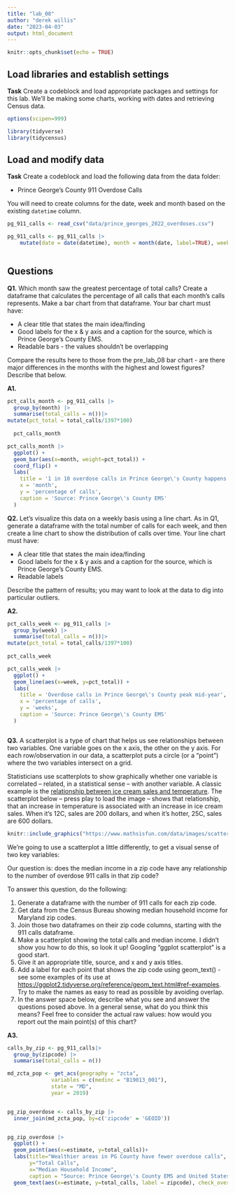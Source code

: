 ```yaml
---
title: "lab_08"
author: "derek willis"
date: "2023-04-03"
output: html_document
---
```


```r
knitr::opts_chunk$set(echo = TRUE)
```

## Load libraries and establish settings

**Task** Create a codeblock and load appropriate packages and settings for this lab. We'll be making some charts, working with dates and retrieving Census data.

```r
options(scipen=999)

library(tidyverse)
library(tidycensus)


```

## Load and modify data

**Task** Create a codeblock and load the following data from the data folder:

-   Prince George's County 911 Overdose Calls

You will need to create columns for the date, week and month based on the existing `datetime` column.

```r

pg_911_calls <- read_csv("data/prince_georges_2022_overdoses.csv")

pg_911_calls <- pg_911_calls |>
    mutate(date = date(datetime), month = month(date, label=TRUE), week = week(datetime))
  
```

## Questions

**Q1.** Which month saw the greatest percentage of total calls? Create a dataframe that calculates the percentage of all calls that each month's calls represents. Make a bar chart from that dataframe. Your bar chart must have:

-   A clear title that states the main idea/finding
-   Good labels for the x & y axis and a caption for the source, which is Prince George's County EMS.
-   Readable bars - the values shouldn't be overlapping

Compare the results here to those from the pre_lab_08 bar chart - are there major differences in the months with the highest and lowest figures? Describe that below.

**A1.**

```r
pct_calls_month <- pg_911_calls |>
  group_by(month) |>
  summarise(total_calls = n())|>
mutate(pct_total = total_calls/1397*100)
  
  pct_calls_month
```

```r

pct_calls_month |>
  ggplot() +
  geom_bar(aes(x=month, weight=pct_total)) +
  coord_flip() +
  labs(
    title = '1 in 10 overdose calls in Prince George\'s County happens in December',
    x = 'month',
    y = 'percentage of calls',
    caption = 'Source: Prince George\'s County EMS'
  )

```

**Q2.** Let's visualize this data on a weekly basis using a line chart. As in Q1, generate a dataframe with the total number of calls for each week, and then create a line chart to show the distribution of calls over time. Your line chart must have:

-   A clear title that states the main idea/finding
-   Good labels for the x & y axis and a caption for the source, which is Prince George's County EMS.
-   Readable labels

Describe the pattern of results; you may want to look at the data to dig into particular outliers.

**A2.**

```r
pct_calls_week <- pg_911_calls |>
  group_by(week) |>
  summarise(total_calls = n())|>
mutate(pct_total = total_calls/1397*100)
  
pct_calls_week 
```

```r

pct_calls_week |>
  ggplot() + 
  geom_line(aes(x=week, y=pct_total)) +
  labs(
    title = 'Overdose calls in Prince George\'s County peak mid-year',
    x = 'percentage of calls',
    y = 'weeks',
    caption = 'Source: Prince George\'s County EMS'
  )
```

```r

```

**Q3.** A scatterplot is a type of chart that helps us see relationships between two variables. One variable goes on the x axis, the other on the y axis. For each row/observation in our data, a scatterplot puts a circle (or a "point") where the two variables intersect on a grid.

Statisticians use scatterplots to show graphically whether one variable is correlated -- related, in a statistical sense -- with another variable. A classic example is the [relationship between ice cream sales and temperature](https://www.mathsisfun.com/data/scatter-xy-plots.html). The scatterplot below -- press play to load the image -- shows that relationship, that an increase in temperature is associated with an increase in ice cream sales. When it's 12C, sales are 200 dollars, and when it's hotter, 25C, sales are 600 dollars.

```r
knitr::include_graphics("https://www.mathsisfun.com/data/images/scatter-ice-cream1.svg")
```

We're going to use a scatterplot a little differently, to get a visual sense of two key variables:

Our question is: does the median income in a zip code have any relationship to the number of overdose 911 calls in that zip code?

To answer this question, do the following:

1.  Generate a dataframe with the number of 911 calls for each zip code.
2.  Get data from the Census Bureau showing median household income for Maryland zip codes.
3.  Join those two dataframes on their zip code columns, starting with the 911 calls dataframe.
4.  Make a scatterplot showing the total calls and median income. I didn't show you how to do this, so look it up! Googling "ggplot scatterplot" is a good start.
5.  Give it an appropriate title, source, and x and y axis titles.
6.  Add a label for each point that shows the zip code using geom_text() - see some examples of its use at <https://ggplot2.tidyverse.org/reference/geom_text.html#ref-examples>. Try to make the names as easy to read as possible by avoiding overlap.
7.  In the answer space below, describe what you see and answer the questions posed above. In a general sense, what do you think this means? Feel free to consider the actual raw values: how would you report out the main point(s) of this chart?

**A3.**

```r
calls_by_zip <- pg_911_calls|>
  group_by(zipcode) |>
  summarise(total_calls = n())

md_zcta_pop <- get_acs(geography = "zcta",
              variables = c(medinc = "B19013_001"),
              state = "MD",
              year = 2019)


pg_zip_overdose <- calls_by_zip |>
  inner_join(md_zcta_pop, by=c('zipcode' = 'GEOID'))


pg_zip_overdose |>
  ggplot() + 
  geom_point(aes(x=estimate, y=total_calls))+
  labs(title="Wealthier areas in PG County have fewer overdose calls", 
       y="Total Calls", 
       x="Median Household Income", 
       caption = "Source: Prince George\'s County EMS and United States Census Bureau") +
  geom_text(aes(x=estimate, y=total_calls, label = zipcode), check_overlap = TRUE) 
```
